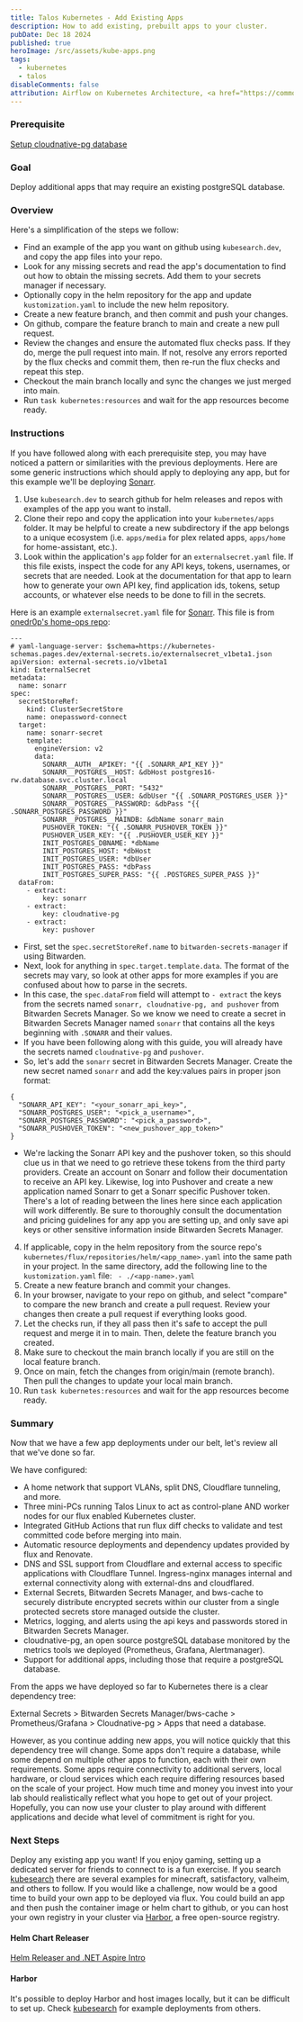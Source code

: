 ```yaml
---
title: Talos Kubernetes - Add Existing Apps
description: How to add existing, prebuilt apps to your cluster.
pubDate: Dec 18 2024
published: true
heroImage: /src/assets/kube-apps.png
tags:
  - kubernetes
  - talos
disableComments: false
attribution: Airflow on Kubernetes Architecture, <a href="https://commons.wikimedia.org/wiki/File:WMF-DPE-SRE-Airflow-on-Kubernetes-architecture.png">Brouberol</a>, <a href="https://creativecommons.org/licenses/by-sa/4.0">CC BY-SA 4.0</a>, via Wikimedia Commons
---
```

### Prerequisite
[Setup cloudnative-pg database](../../posts/setup-cloudnative-pg-database)
### Goal
Deploy additional apps that may require an existing postgreSQL database.
### Overview
Here's a simplification of the steps we follow:
- Find an example of the app you want on github using `kubesearch.dev`, and copy the app files into your repo.
- Look for any missing secrets and read the app's documentation to find out how to obtain the missing secrets. Add them to your secrets manager if necessary. 
- Optionally copy in the helm repository for the app and update `kustomization.yaml` to include the new helm repository.
- Create a new feature branch, and then commit and push your changes.
- On github, compare the feature branch to main and create a new pull request.
- Review the changes and ensure the automated flux checks pass. If they do, merge the pull request into main. If not, resolve any errors reported by the flux checks and commit them, then re-run the flux checks and repeat this step.
- Checkout the main branch locally and sync the changes we just merged into main.
- Run `task kubernetes:resources` and wait for the app resources become ready. 
### Instructions
If you have followed along with each prerequisite step, you may have noticed a pattern or similarities with the previous deployments. Here are some generic instructions which should apply to deploying any app, but for this example we'll be deploying [Sonarr](https://github.com/Sonarr/Sonarr).

1. Use `kubesearch.dev` to search github for helm releases and repos with examples of the app you want to install.
2. Clone their repo and copy the application into your `kubernetes/apps` folder. It may be helpful to create a new subdirectory if the app belongs to a unique ecosystem (i.e. `apps/media` for plex related apps, `apps/home` for home-assistant, etc.).
3. Look within the application's `app` folder for an `externalsecret.yaml` file. If this file exists, inspect the code for any API keys, tokens, usernames, or secrets that are needed.  Look at the documentation for that app to learn how to generate your own API key, find application ids, tokens, setup accounts, or whatever else needs to be done to fill in the secrets.

Here is an example `externalsecret.yaml` file for [Sonarr](https://github.com/Sonarr/Sonarr). This file is from [onedr0p's home-ops repo](https://github.com/onedr0p/home-ops/blob/main/kubernetes/main/apps/default/sonarr/app/externalsecret.yaml):
```
---
# yaml-language-server: $schema=https://kubernetes-schemas.pages.dev/external-secrets.io/externalsecret_v1beta1.json
apiVersion: external-secrets.io/v1beta1
kind: ExternalSecret
metadata:
  name: sonarr
spec:
  secretStoreRef:
    kind: ClusterSecretStore
    name: onepassword-connect
  target:
    name: sonarr-secret
    template:
      engineVersion: v2
      data:
        SONARR__AUTH__APIKEY: "{{ .SONARR_API_KEY }}"
        SONARR__POSTGRES__HOST: &dbHost postgres16-rw.database.svc.cluster.local
        SONARR__POSTGRES__PORT: "5432"
        SONARR__POSTGRES__USER: &dbUser "{{ .SONARR_POSTGRES_USER }}"
        SONARR__POSTGRES__PASSWORD: &dbPass "{{ .SONARR_POSTGRES_PASSWORD }}"
        SONARR__POSTGRES__MAINDB: &dbName sonarr_main
        PUSHOVER_TOKEN: "{{ .SONARR_PUSHOVER_TOKEN }}"
        PUSHOVER_USER_KEY: "{{ .PUSHOVER_USER_KEY }}"
        INIT_POSTGRES_DBNAME: *dbName
        INIT_POSTGRES_HOST: *dbHost
        INIT_POSTGRES_USER: *dbUser
        INIT_POSTGRES_PASS: *dbPass
        INIT_POSTGRES_SUPER_PASS: "{{ .POSTGRES_SUPER_PASS }}"
  dataFrom:
    - extract:
        key: sonarr
    - extract:
        key: cloudnative-pg
    - extract:
        key: pushover
```
- First, set the `spec.secretStoreRef.name` to `bitwarden-secrets-manager` if using Bitwarden.
- Next, look for anything in `spec.target.template.data`. The format of the secrets may vary, so look at other apps for more examples if you are confused about how to parse in the secrets.
- In this case, the `spec.dataFrom` field will attempt to `- extract` the keys from the secrets named `sonarr, cloudnative-pg, and pushover` from Bitwarden Secrets Manager. So we know we need to create a secret in Bitwarden Secrets Manager named `sonarr` that contains all the keys beginning with `.SONARR` and their values. 
- If you have been following along with this guide, you will already have the secrets named `cloudnative-pg` and `pushover`.
-  So, let's add the `sonarr` secret in Bitwarden Secrets Manager. Create the new secret named `sonarr` and add the key:values pairs in proper json format:
  ```
  {
    "SONARR_API_KEY": "<your_sonarr_api_key>",
    "SONARR_POSTGRES_USER": "<pick_a_username>",
    "SONARR_POSTGRES_PASSWORD": "<pick_a_password>",
    "SONARR_PUSHOVER_TOKEN": "<new_pushover_app_token>"
  }
  ```

- We're lacking the Sonarr API key and the pushover token, so this should clue us in that we need to go retrieve these tokens from the third party providers. Create an account on Sonarr and follow their documentation to receive an API key. 
Likewise, log into Pushover and create a new application named Sonarr to get a Sonarr specific Pushover token. There's a lot of reading between the lines here since each application will work differently.
Be sure to thoroughly consult the documentation and pricing guidelines for any app you are setting up, and only save api keys or other sensitive information inside Bitwarden Secrets Manager.

4. If applicable, copy in the helm repository from the source repo's `kubernetes/flux/repositories/helm/<app_name>.yaml` into the same path in your project.
   In the same directory, add the following line to the  `kustomization.yaml` file:
` - ./<app-name>.yaml`
5. Create a new feature branch and commit your changes.
6. In your browser, navigate to your repo on github, and select "compare" to compare the new branch and create a pull request. Review your changes then create a pull request if everything looks good.
7. Let the checks run, if they all pass then it's safe to accept the pull request and merge it in to main. Then, delete the feature branch you created.
8. Make sure to checkout the main branch locally if you are still on the local feature branch.
9. Once on main, fetch the changes from origin/main (remote branch). Then pull the changes to update your local main branch. 
10. Run `task kubernetes:resources` and wait for the app resources become ready. 
### Summary
Now that we have a few app deployments under our belt, let's review all that we've done so far.

We have configured:
- A home network that support VLANs, split DNS, Cloudflare tunneling, and more.
- Three mini-PCs running Talos Linux to act as control-plane AND worker nodes for our flux enabled Kubernetes cluster.
- Integrated GitHub Actions that run flux diff checks to validate and test committed code before merging into main.
- Automatic resource deployments and dependency updates provided by flux and Renovate.
- DNS and SSL support from Cloudflare and external access to specific applications with Cloudflare Tunnel. Ingress-nginx manages internal and external connectivity along with external-dns and cloudflared.
- External Secrets, Bitwarden Secrets Manager, and bws-cache to securely distribute encrypted secrets within our cluster from a single protected secrets store managed outside the cluster.
- Metrics, logging, and alerts using the api keys and passwords stored in Bitwarden Secrets Manager.
- cloudnative-pg, an open source postgreSQL database monitored by the metrics tools we deployed (Prometheus, Grafana, Alertmanager).
- Support for additional apps, including those that require a postgreSQL database.

From the apps we have deployed so far to Kubernetes there is a clear dependency tree:

External Secrets > Bitwarden Secrets Manager/bws-cache > Prometheus/Grafana > Cloudnative-pg > Apps that need a database.

However, as you continue adding new apps, you will notice quickly that this dependency tree will change. Some apps don't require a database, while some depend on multiple other apps to function, each with their own requirements. Some apps require connectivity to additional servers, local hardware, or cloud services which each require differing resources based on the scale of your project. 
How much time and money you invest into your lab should realistically reflect what you hope to get out of your project. Hopefully, you can now use your cluster to play around with different applications and decide what level of commitment is right for you.

### Next Steps
Deploy any existing app you want! If you enjoy gaming, setting up a dedicated server for friends to connect to is a fun exercise. If you search [kubesearch](kubesearch.dev) there are several examples for minecraft, satisfactory, valheim, and others to follow.
If you would like a challenge, now would be a good time to build your own app to be deployed via flux.
You could build an app and then push the container image or helm chart to github, or you can host your own registry in your cluster via [Harbor](https://goharbor.io/), a free open-source registry.

#### Helm Chart Releaser
[Helm Releaser and .NET Aspire Intro](../../posts/deploy-aspire-app)
#### Harbor
It's possible to deploy Harbor and host images locally, but it can be difficult to set up. Check [kubesearch](kubesearch.dev) for example deployments from others. 

